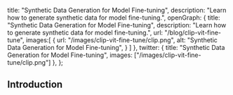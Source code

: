 
  title: "Synthetic Data Generation for Model Fine-tuning",
  description: "Learn how to generate synthetic data for model fine-tuning.",
  openGraph: {
    title: "Synthetic Data Generation for Model Fine-tuning",
    description:
      "Learn how to generate synthetic data for model fine-tuning.",
    url: "/blog/clip-vit-fine-tune",
    images:[
      {
        url: "/images/clip-vit-fine-tune/clip.png",
        alt: "Synthetic Data Generation for Model Fine-tuning",
      }
    ]
  },
  twitter: {
    title: "Synthetic Data Generation for Model Fine-tuning",
    images: ["/images/clip-vit-fine-tune/clip.png"]
  },
};

<BlogHeader title="Synthetic Data Generation for Model Fine-tuning" postDate="2024-11-4" />

## Introduction
